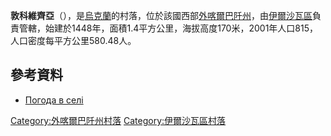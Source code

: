 {{coord|48|19|2|N|22|55|2|E|scale:100000|display=title}}

'''敦科維齊亞'''（{{lang-uk|Дунковиця}}），是[[烏克蘭|烏克蘭]]的村落，位於該國西部[[外喀爾巴阡州|外喀爾巴阡州]]，由[[伊爾沙瓦區|伊爾沙瓦區]]負責管轄，始建於1448年，面積1.4平方公里，海拔高度170米，2001年人口815，人口密度每平方公里580.48人。

==參考資料==
*[http://weather.in.ua/ua/zakarpatskaja/7508 Погода в селі ] {{Wayback|url=http://weather.in.ua/ua/zakarpatskaja/7508 |date=20161107161508 }}

{{DEFAULTSORT:Дунковиця}}

[[Category:外喀爾巴阡州村落|Category:外喀爾巴阡州村落]]
[[Category:伊爾沙瓦區村落|Category:伊爾沙瓦區村落]]


{{Zakarpattia-geo-stub}}